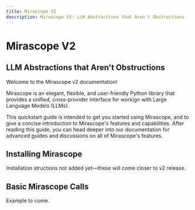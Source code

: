 ```yaml
---
title: Mirascope V2
description: Mirascope V2: LLM Abstractions that Aren't Obstructions
---
```


# Mirascope V2

## LLM Abstractions that Aren't Obstructions

Welcome to the Mirascope v2 documentation!

Mirascope is an elegant, flexible, and user-friendly Python library that provides a unified, cross-provider interface for workign with Large Language Models (LLMs).

This quickstart guide is intended to get you started using Mirascope, and to give a concise introduction to Mirascope's features and capabilities. After reading this guide, you can head deeper into our documentation for advanced guides and discussions on all of Mirascope's features.

## Installing Mirascope

<Warning title="No install guide">
  Installation structions not added yet—these will come closer to v2 release.
</Warning>

## Basic Mirascope Calls

Example to come.
